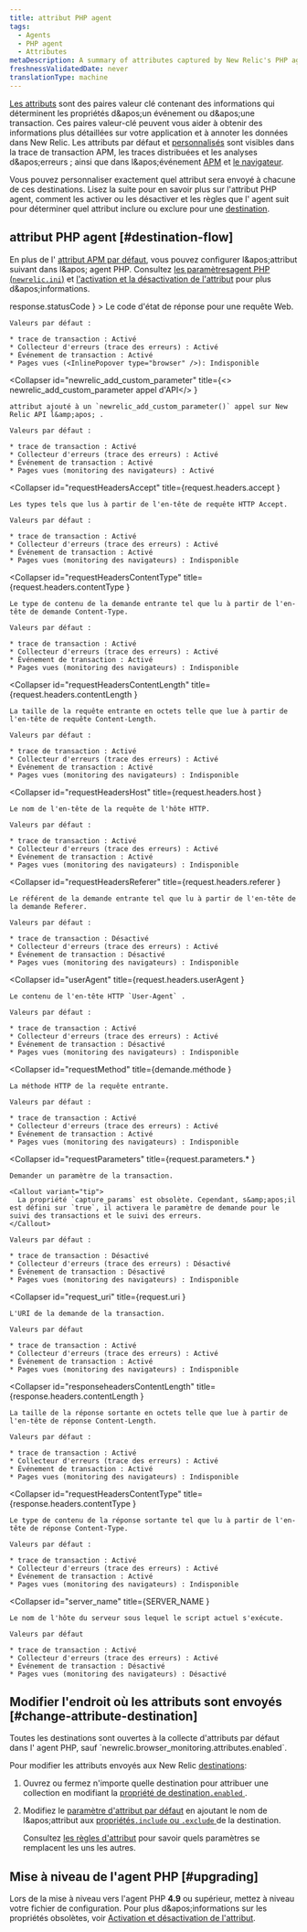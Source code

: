 ```yaml
---
title: attribut PHP agent
tags:
  - Agents
  - PHP agent
  - Attributes
metaDescription: A summary of attributes captured by New Relic's PHP agent.
freshnessValidatedDate: never
translationType: machine
---
```


[Les attributs](/docs/features/agent-attributes) sont des paires valeur clé contenant des informations qui déterminent les propriétés d&amp;apos;un événement ou d&amp;apos;une transaction. Ces paires valeur-clé peuvent vous aider à obtenir des informations plus détaillées sur votre application et à annoter les données dans New Relic. Les attributs par défaut et [personnalisés](/docs/agents/manage-apm-agents/agent-data/collect-custom-attributes) sont visibles dans la trace de transaction APM, les traces distribuées et les analyses d&amp;apos;erreurs ; ainsi que dans l&amp;apos;événement [APM](/docs/insights/explore-data/attributes/apm-default-attributes-insights) et [le navigateur](/docs/insights/explore-data/attributes/browser-default-attributes-insights#browser-attributes-table).

Vous pouvez personnaliser exactement quel attribut sera envoyé à chacune de ces destinations. Lisez la suite pour en savoir plus sur l'attribut PHP agent, comment les activer ou les désactiver et les règles que l' agent suit pour déterminer quel attribut inclure ou exclure pour une [destination](/docs/features/agent-attributes#destinations).

## attribut PHP agent [#destination-flow]

En plus de l' [attribut APM par défaut](/docs/insights/new-relic-insights/decorating-events/apm-default-attributes-insights#transaction-defaults), vous pouvez configurer l&amp;apos;attribut suivant dans l&amp;apos; agent PHP. Consultez [les paramètresagent PHP (`newrelic.ini`)](/docs/php/php-agent-phpini-settings) et [l'activation et la désactivation de l'attribut](/docs/agents/php-agent/attributes/enabling-and-disabling-attributes) pour plus d&amp;apos;informations.

<CollapserGroup>
  <Collapser
    id="httpResponseCode"
    title={<InlineCode>response.statusCode</InlineCode>
    }
  >
    Le code d'état de réponse pour une requête Web.

    Valeurs par défaut :

    * trace de transaction : Activé
    * Collecteur d'erreurs (trace des erreurs) : Activé
    * Événement de transaction : Activé
    * Pages vues (<InlinePopover type="browser" />): Indisponible
  </Collapser>

  <Collapser
    id="newrelic_add_custom_parameter"
    title={<><InlineCode>
      newrelic_add_custom_parameter
    </InlineCode> appel d'API</>
    }
  >
    attribut ajouté à un `newrelic_add_custom_parameter()` appel sur New Relic API l&amp;apos; .

    Valeurs par défaut :

    * trace de transaction : Activé
    * Collecteur d'erreurs (trace des erreurs) : Activé
    * Événement de transaction : Activé
    * Pages vues (monitoring des navigateurs) : Activé
  </Collapser>

  <Collapser
    id="requestHeadersAccept"
    title={<InlineCode>request.headers.accept</InlineCode>
    }
  >
    Les types tels que lus à partir de l'en-tête de requête HTTP Accept.

    Valeurs par défaut :

    * trace de transaction : Activé
    * Collecteur d'erreurs (trace des erreurs) : Activé
    * Événement de transaction : Activé
    * Pages vues (monitoring des navigateurs) : Indisponible
  </Collapser>

  <Collapser
    id="requestHeadersContentType"
    title={<InlineCode>request.headers.contentType</InlineCode>
    }
  >
    Le type de contenu de la demande entrante tel que lu à partir de l'en-tête de demande Content-Type.

    Valeurs par défaut :

    * trace de transaction : Activé
    * Collecteur d'erreurs (trace des erreurs) : Activé
    * Événement de transaction : Activé
    * Pages vues (monitoring des navigateurs) : Indisponible
  </Collapser>

  <Collapser
    id="requestHeadersContentLength"
    title={<InlineCode>request.headers.contentLength</InlineCode>
    }
  >
    La taille de la requête entrante en octets telle que lue à partir de l'en-tête de requête Content-Length.

    Valeurs par défaut :

    * trace de transaction : Activé
    * Collecteur d'erreurs (trace des erreurs) : Activé
    * Événement de transaction : Activé
    * Pages vues (monitoring des navigateurs) : Indisponible
  </Collapser>

  <Collapser
    id="requestHeadersHost"
    title={<InlineCode>request.headers.host</InlineCode>
    }
  >
    Le nom de l'en-tête de la requête de l'hôte HTTP.

    Valeurs par défaut :

    * trace de transaction : Activé
    * Collecteur d'erreurs (trace des erreurs) : Activé
    * Événement de transaction : Activé
    * Pages vues (monitoring des navigateurs) : Indisponible
  </Collapser>

  <Collapser
    id="requestHeadersReferer"
    title={<InlineCode>request.headers.referer</InlineCode>
    }
  >
    Le référent de la demande entrante tel que lu à partir de l'en-tête de la demande Referer.

    Valeurs par défaut :

    * trace de transaction : Désactivé
    * Collecteur d'erreurs (trace des erreurs) : Activé
    * Événement de transaction : Désactivé
    * Pages vues (monitoring des navigateurs) : Indisponible
  </Collapser>

  <Collapser
    id="userAgent"
    title={<InlineCode>request.headers.userAgent</InlineCode>
    }
  >
    Le contenu de l'en-tête HTTP `User-Agent` .

    Valeurs par défaut :

    * trace de transaction : Activé
    * Collecteur d'erreurs (trace des erreurs) : Activé
    * Événement de transaction : Désactivé
    * Pages vues (monitoring des navigateurs) : Indisponible
  </Collapser>

  <Collapser
    id="requestMethod"
    title={<InlineCode>demande.méthode</InlineCode>
    }
  >
    La méthode HTTP de la requête entrante.

    Valeurs par défaut :

    * trace de transaction : Activé
    * Collecteur d'erreurs (trace des erreurs) : Activé
    * Événement de transaction : Activé
    * Pages vues (monitoring des navigateurs) : Indisponible
  </Collapser>

  <Collapser
    id="requestParameters"
    title={<InlineCode>request.parameters.*</InlineCode>
    }
  >
    Demander un paramètre de la transaction.

    <Callout variant="tip">
      La propriété `capture_params` est obsolète. Cependant, s&amp;apos;il est défini sur `true`, il activera le paramètre de demande pour le suivi des transactions et le suivi des erreurs.
    </Callout>

    Valeurs par défaut :

    * trace de transaction : Désactivé
    * Collecteur d'erreurs (trace des erreurs) : Désactivé
    * Événement de transaction : Désactivé
    * Pages vues (monitoring des navigateurs) : Indisponible
  </Collapser>

  <Collapser
    id="request_uri"
    title={<InlineCode>request.uri</InlineCode>
    }
  >
    L'URI de la demande de la transaction.

    Valeurs par défaut

    * trace de transaction : Activé
    * Collecteur d'erreurs (trace des erreurs) : Activé
    * Événement de transaction : Activé
    * Pages vues (monitoring des navigateurs) : Indisponible
  </Collapser>

  <Collapser
    id="responseheadersContentLength"
    title={<InlineCode>response.headers.contentLength</InlineCode>
    }
  >
    La taille de la réponse sortante en octets telle que lue à partir de l'en-tête de réponse Content-Length.

    Valeurs par défaut :

    * trace de transaction : Activé
    * Collecteur d'erreurs (trace des erreurs) : Activé
    * Événement de transaction : Activé
    * Pages vues (monitoring des navigateurs) : Indisponible
  </Collapser>

  <Collapser
    id="requestHeadersContentType"
    title={<InlineCode>response.headers.contentType</InlineCode>
    }
  >
    Le type de contenu de la réponse sortante tel que lu à partir de l'en-tête de réponse Content-Type.

    Valeurs par défaut :

    * trace de transaction : Activé
    * Collecteur d'erreurs (trace des erreurs) : Activé
    * Événement de transaction : Activé
    * Pages vues (monitoring des navigateurs) : Indisponible
  </Collapser>

  <Collapser
    id="server_name"
    title={<InlineCode>SERVER_NAME</InlineCode>
    }
  >
    Le nom de l'hôte du serveur sous lequel le script actuel s'exécute.

    Valeurs par défaut

    * trace de transaction : Activé
    * Collecteur d'erreurs (trace des erreurs) : Activé
    * Événement de transaction : Désactivé
    * Pages vues (monitoring des navigateurs) : Désactivé
  </Collapser>
</CollapserGroup>

## Modifier l'endroit où les attributs sont envoyés [#change-attribute-destination]

<Callout variant="tip">
  Toutes les destinations sont ouvertes à la collecte d'attributs par défaut dans l' agent PHP, sauf `newrelic.browser_monitoring.attributes.enabled`.
</Callout>

Pour modifier les attributs envoyés aux New Relic [destinations](/docs/apm/other-features/attributes/agent-attributes#destinations):

1. Ouvrez ou fermez n'importe quelle destination pour attribuer une collection en modifiant la [propriété de destination`.enabled` ](/docs/agents/php-agent/attributes/enabling-disabling-attributes#destination-on-off).

2. Modifiez le [paramètre d'attribut par défaut](#attributes) en ajoutant le nom de l&amp;apos;attribut aux [propriétés`.include` ou `.exclude` ](/docs/agents/php-agent/attributes/enabling-disabling-attributes#destination-attribute-specific)de la destination.

   Consultez [les règles d'attribut](/docs/agents/php-agent/attributes/enabling-disabling-attributes#attruls) pour savoir quels paramètres se remplacent les uns les autres.

## Mise à niveau de l'agent PHP [#upgrading]

Lors de la mise à niveau vers l'agent PHP <DNT>**4.9**</DNT> ou supérieur, mettez à niveau votre fichier de configuration. Pour plus d&amp;apos;informations sur les propriétés obsolètes, voir [Activation et désactivation de l'attribut](/docs/php/php-agent-enabling-and-disabling-attributes#deprecated).
